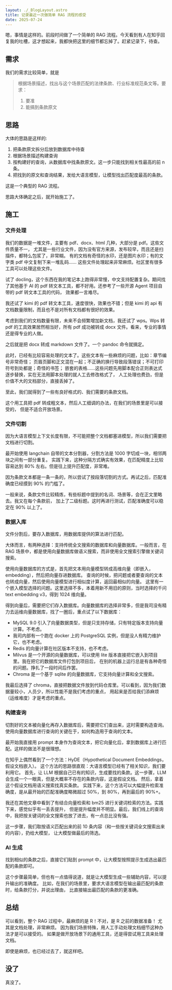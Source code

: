 ```yaml
---
layout: ./_BlogLayout.astro
title: 记录最近一次做简单 RAG 流程的感受
date: 2025-07-24
---
```


嗯，事情是这样的。前段时间做了一个简单的 RAG 流程。今天看到有人在知乎回复我的吐槽，这才想起来，我都快把这里的细节都忘掉了。赶紧记录下，待查。

## 需求

我们的需求比较简单，就是

> 根据场景描述，找出与这个场景匹配的法律条款、行业标准规范条文等。要求：
> 1. 要准
> 2. 能搞到条款原文

## 思路

大体的思路是这样的:

1. 把条款原文拆分后放到数据库中待查
2. 根据场景描述构建查询
3. 按构建好的查询，从数据库中找条款原文。这一步只能找到相关性最高的前 n 条。
4. 把找到的原文和查询结果，发给大语言模型，让模型找出匹配度最高的条款。

这是一个典型的 RAG 流程。

思路大体确定之后，就开始施工了。

## 施工

### 文件处理

我们的数据是一堆文件，主要有 pdf、docx、html 几种，大部分是 pdf。这些文件质量不一，
尤其是一些行业文件，因为没有官方来源，发布较早，而且还是扫描件，都特么包浆了，非常糊。
有的文档有奇怪的水印，还是图片水印；有的文字类 pdf 中文复制下来一堆乱码……
这些文件处理起来非常麻烦。社区里有很多工具可以处理这些文件。

试了 docling，这个东西在我的笔记本上跑得非常慢，中文支持配置复杂。期间找了其他基于
AI 的 pdf 转文本工具，都不好用。还参考了一些开源 Agent 项目自带的 pdf 转文本工具的代码，
效果都一言难尽。

我还试了 kimi 的 pdf 转文本工具，速度很快，效果也不错；但是 kimi 的 api
有文档数量限制，而且也不是对所有文档都有很好的效果。

考虑到我们的文档数量有限，未来不会频繁增加新文档，我还试了 wps。Wps 转 pdf
的工具效果居然相当好，所有 pdf 成功被转成 docx 文件。看来，专业的事情还是得专业的人做。

之后就是把 docx 转成 markdown 文件了。一个 pandoc 命令就搞定。

此时，已经有比较容易处理的文本了。这些文本有一些麻烦的问题，比如：章节编号非常奇怪；
页眉页脚和正文混在一起；不正确的换行导致段落错误；不可打印符号到处都是；奇怪的书签；
嵌套的表格……这些问题先用脚本配合正则表达式逐步替换，实在无法用脚本处理的就人工去修改格式了，
人工处理也费劲，但是价值不大的文档部分，直接丢掉了。

至此，我们就得到了一些有良好格式的、我们需要的条款文档。

这个用工具把 pdf 转成粗文本，然后人工细调的办法，在我们的场景里是可以接受的，
但是不适合开放场景。

### 文件切割

因为大语言模型上下文长度有限，不可能把整个文档都塞进模型，所以我们需要把文档进行切割。

最开始使用 langchain 自带的文本分割器，分割方法是 1000 字切成一块，相邻两块之间有一部分重复。
实践下来，这种分隔方式确实有效果，在匹配精度上比较容易达到 80% 左右。但是往上提升匹配度，非常难。

因为条款文本都是一条一条的，所以尝试了按段落切割的方式。再试之后，匹配准确度已经摸到 90% 的门槛了。

一般来说，条款文件比较精炼，有些标题中提到的名词、场景等，会在正文里略去。我又在每个条款前，
加上了二级标题。这时再进行测试，匹配准确度可以稳定在 90% 以上了。

### 数据入库

文件分割后，要存入数据库，用数据库提供的算法进行匹配。

大体而言，有两种选择：支持传统全文搜索的数据库和向量数据库。一般而言，在
RAG 场景中，都是使用向量数据库做语义搜索，而非使用全文搜索引擎做关键词搜索。

使用向量数据库的方式是，首先把文本用向量模型转成高维向量（即嵌入，embedding），然后把向量存进数据库。
查询的时候，把问题或者要查询的文本也转成向量，然后使用向量模型进行相似度计算，返回最相似的向量。
这里有一个嵌入模型选择的问题。这里选择不多，本着用新不用旧的原则，当时选择的千问 text embedding
v3，得到 1024 维向量。

得到向量后，需要把它们存入数据库。向量数据库的选择非常多，但是我司没有精力去运维向量数据库，找了一圈后，重点试了以下数据库：
- MySQL 9.0 引入了向量数据类型，但是只支持存储，只有特定版本支持向量计算。不考虑。
- 我司内部有一个跑在 docker 上的 PostgreSQL 实例，但是没人有精力维护它，也不考虑。
- Redis 的向量计算在社区版本不支持，也不考虑。
- Milvus 是一个开源的向量数据库，可以使用 lite 版本直接把它嵌入到项目里。我在把它的数据库文件打包到项目后，
  在别的机器上运行总是有各种奇怪的问题。挣扎了一段时间后作罢。
- Chroma 是一个基于 sqlite 的向量数据库，它支持向量计算和全文搜索。

我最后选择了 chroma，直接把数据文件放到代码仓库里。可以看到，因为我们数据量较小，人员少，所以性能不是我们考虑的重点，
用起来是否给我们添麻烦（运维难度）才是考虑的重点。

### 构建查询

切割好的文本被向量化再存入数据库后，需要把它们查出来，这时需要构造查询。使用向量数据库进行查询的关键在于，如何构造用于查询的文本。

最开始我直接用 prompt 本身作为查询文本，把它向量化后，拿到数据库上进行匹配。这样的做法不是很理想。

在知乎上偶然看到了一个方法：HyDE（Hypothetical Document Embeddings，假设文档嵌入）。
这个方法的思路很直观：大语言模型已经有了相关知识，我们要利用它。
首先，让 LLM 根据自己已有的知识，生成要找的条款。这一步骤，LLM
会生成一个一眼真，但是大概率不存在的条款内容，这是假设文档。
然后，拿着这个假设文档用语义搜索找真实条款。
实践下来，这个方法可以大幅提升检索准确度，是从最开始的匹配准确度略微超过 50%，到 80%，再到最后的 90%+。

我还在其他文章中看到了有结合向量检索和 bm25 进行关键词检索的方法。实践下来，感觉似乎有一丢丢提升，
但是提升幅度并不明显。最后，我们线上的查询中，我把按关键词的全文搜索也放了进去，有一点总比没有强。

这一步骤，我们取按语义匹配出来的前 10 条内容（和一些按关键词全文搜索出来的内容），扔给大模型，
让大模型做最后的筛选。

### AI 生成

找到相似的条款之后，直接它们贴到 prompt 中，让大模型按照提示生成选出最匹配的条款即可。

这个步骤最简单，但也有一点值得说道，就是让大模型生成一些辅助内容，可以提升输出的准确度。
比如，在我们的场景里，要求大语言模型在输出最匹配的条款时，给条款打分，并说出理由，
比直接输出最匹配的条款的更准确。


## 总结

可以看到，整个 RAG 过程中，最麻烦的是 R！不对，是 R 之前的数据准备！
尤其是文档处理，非常麻烦。
因为我们场景特殊，用人工手动处理文档细节这种办法才是可以接受的。
如果是做开放场景下的通用工具，还是得尝试用工具来处理文档。

即使是麻烦，也已经过去了，就这样吧。

## 没了

真没了。